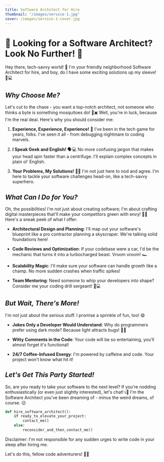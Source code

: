 ```yaml
---
title: Software Architect for Hire
thumbnail: "/images/service-1.jpg"
cover: /images/service-1-cover.jpg
---
```

# 🏢 **Looking for a Software Architect? Look No Further! 🚀**

Hey there, tech-savvy world! 👋 I'm your friendly neighborhood Software Architect for hire, and boy, do I have some exciting solutions up my sleeve! 🎩💻

## *Why Choose Me?*

Let's cut to the chase - you want a top-notch architect, not someone who thinks a byte is something mosquitoes do! 🦟✖️ Well, you're in luck, because I'm the real deal. Here's why you should consider me:

1. **Experience, Experience, Experience!** 🌟 I've been in the tech game for years, folks. I've seen it all - from debugging nightmare to coding marvels.

2. **I Speak Geek and English!** 🗣️💻 No more confusing jargon that makes your head spin faster than a centrifuge. I'll explain complex concepts in plain ol' English.

3. **Your Problems, My Solutions!** 🧩💡 I'm not just here to nod and agree. I'm here to tackle your software challenges head-on, like a tech-savvy superhero.

## *What Can I Do for You?*

Oh, the possibilities! I'm not just about creating software; I'm about crafting digital masterpieces that'll make your competitors green with envy! 💚💡 Here's a sneak peek of what I offer:

- **Architectural Design and Planning**: I'll map out your software's blueprint like a pro contractor planning a skyscraper. We're talking solid foundations here!

- **Code Reviews and Optimization**: If your codebase were a car, I'd be the mechanic that turns it into a turbocharged beast. Vroom vroom! 🏎️

- **Scalability Magic**: I'll make sure your software can handle growth like a champ. No more sudden crashes when traffic spikes!

- **Team Mentoring**: Need someone to whip your developers into shape? Consider me your coding drill sergeant! 💪💻

## *But Wait, There's More!*

I'm not just about the serious stuff. I promise a sprinkle of fun, too! 😄

- **Jokes Only a Developer Would Understand**: Why do programmers prefer using dark mode? Because light attracts bugs! 🐞💡

- **Witty Comments in the Code**: Your code will be so entertaining, you'll almost forget it's functional!

- **24/7 Coffee-Infused Energy**: I'm powered by caffeine and code. Your project won't know what hit it!

## *Let's Get This Party Started!*

So, are you ready to take your software to the next level? If you're nodding enthusiastically (or even just slightly interested), let's chat! 📞💬 I'm the Software Architect you've been dreaming of - minus the weird dreams, of course. 😉

```python
def hire_software_architect():
    if ready_to_elevate_your_project:
        contact_me()
    else:
        reconsider_and_then_contact_me()
```

Disclaimer: I'm not responsible for any sudden urges to write code in your sleep after hiring me.

Let's do this, fellow code adventurers! 🚀👾